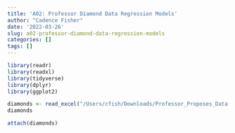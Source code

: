```yaml
---
title: 'A02: Professor Diamond Data Regression Models'
author: "Cadence Fisher"
date: '2022-03-26'
slug: a02-professor-diamond-data-regression-models
categories: []
tags: []
---
```

```r
library(readr)
library(readxl)
library(tidyverse)
library(dplyr)
library(ggplot2)
```

```r
diamonds <- read_excel("/Users/cfish/Downloads/Professor_Proposes_Data.xlsx")
diamonds
```
```r
attach(diamonds)
```


```r

```
```r

```

